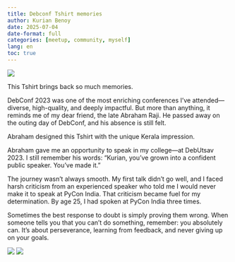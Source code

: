 ```yaml
---
title: Debconf Tshirt memories
author: Kurian Benoy
date: 2025-07-04
date-format: full
categories: [meetup, community, myself]
lang: en
toc: true
---
```


![](/posts/images/debconf.jpeg)

This Tshirt brings back so much memories.

DebConf 2023 was one of the most enriching conferences I’ve attended—diverse, high-quality, and deeply impactful. But more than anything, it reminds me of my dear friend, the late Abraham Raji. He passed away on the outing day of DebConf, and his absence is still felt.

Abraham designed this Tshirt with the unique Kerala impression.

Abraham gave me an opportunity to speak in my college—at DebUtsav 2023. I still remember his words: “Kurian, you’ve grown into a confident public speaker. You’ve made it.”

The journey wasn't always smooth. My first talk didn't go well, and I faced harsh criticism from an experienced speaker who told me I would never make it to speak at PyCon India.
That criticism became fuel for my determination. By age 25, I had spoken at PyCon India three times.

Sometimes the best response to doubt is simply proving them wrong. When someone tells you that you can't do something, remember: you absolutely can. It's about perseverance, learning from feedback, and never giving up on your goals.

![](/posts/images/debconf1.jpeg)
![](/posts/images/debconf2.jpeg)
